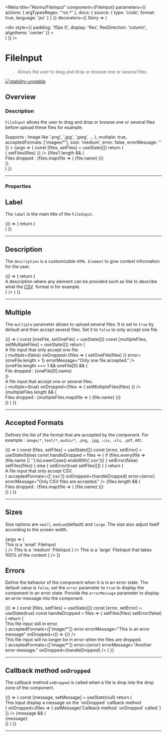 
<Meta
  title="Atoms/FileInput"
  component={FileInput}
  parameters={{
    actions: { argTypesRegex: '^on.*' },
    docs: {
      source: {
        type: 'code',
        format: true,
        language: 'jsx'
      }
    }
  }}
  decorators={[
    Story => (
      <ThemeProvider>
        <div className="component-story-main">
          <ThemeSwitcher />
          <div
            style={{
              padding: '10px 0',
              display: 'flex',
              flexDirection: 'column',
              alignItems: 'center'
            }}
          >
            <Story />
          </div>
        </div>
      </ThemeProvider>
    )
  ]}
/>

# FileInput

> Allows the user to drag and drop or browse one or several files.

[![stability-unstable](https://img.shields.io/badge/stability-unstable-yellow.svg)](https://github.com/emersion/stability-badges#unstable)

## Overview

### Description

`FileInput` allows the user to drag and drop or browse one or several files before upload these files for example.

<Canvas>
  <Story
    name="Overview"
    argTypes={{
      description: {
        control: false,
        table: {
          type: { summary: 'Node' }
        }
      },
      acceptedFormats: {
        control: false,
        table: {
          type: { summary: 'string[]' }
        }
      }
    }}
    args={{
      id: 'overview-fileinput',
      label: 'Drop your files here, or browse',
      description: (
        <div style={{ display: 'flex', flexDirection: 'column', alignItems: 'center' }}>
          <Typography as="div" fontFamily="brand" fontSize="small" fontWeight="xlight">
            Supports : Image like '.png', '.jpg', '.jpeg', ...
          </Typography>
        </div>
      ),
      multiple: true,
      acceptedFormats: ['images/*'],
      size: 'medium',
      error: false,
      errorMessage: ''
    }}
  >
    {args => {
      const [files, setFiles] = useState([])
      return (
        <div>
          <FileInput
            {...args}
            onDropped={files => {
              setFiles(files)
            }}
          />
          {files?.length && (
            <div
              style={{
                display: 'flex',
                flexDirection: 'column',
                alignItems: 'center',
                margin: '15px'
              }}
            >
              <Typography as="div" fontFamily="brand" fontSize="small" fontWeight="xlight">
                Files dropped :
              </Typography>
              {files.map(file => (
                <Typography
                  as="div"
                  fontFamily="brand"
                  fontSize="small"
                  fontWeight="xlight"
                  key={file.name}
                >
                  {file.name}
                </Typography>
              ))}
            </div>
          )}
        </div>
      )
    }}
  </Story>
</Canvas>

---

### Properties

<ArgsTable story="Overview" />

## Label

The `label` is the main title of the `FileInput`.

<Canvas>
  <Story name="Label">
    {() => {
      return (
        <div>
          <FileInput id="label-fileinput" label="My awesome label" />
        </div>
      )
    }}
  </Story>
</Canvas>

---

## Description

The `description` is a customizable `HTML Element` to give context information for the user.

<Canvas>
  <Story name="Description">
    {() => {
      return (
        <div>
          <FileInput
            id="description-fileinput"
            label="Drop files here"
            description={
              <div style={{ display: 'flex', flexDirection: 'column', alignItems: 'center' }}>
                <Typography as="div" fontFamily="brand" fontSize="small" fontWeight="xlight">
                  A description where any element can be provided such as link to describe what
                  the&nbsp;<a href="https://fr.wikipedia.org/wiki/Comma-separated_values">CSV</a>
                  &nbsp;format is for example.
                </Typography>
              </div>
            }
          />
        </div>
      )
    }}
  </Story>
</Canvas>

---

## Multiple

The `multiple` parameter allows to upload several files. It is set to `true` by default and then accept several files. Set it to `false` to only accept one file.

<Canvas>
  <Story name="Multiple">
    {() => {
      const [oneFile, setOneFile] = useState([])
      const [multipleFiles, setMultipleFiles] = useState([])
      return (
        <div>
          <FileInput
            id="multiplefalse-fileinput"
            label="Drop only one file here"
            description={
              <div style={{ display: 'flex', flexDirection: 'column', alignItems: 'center' }}>
                <Typography as="div" fontFamily="brand" fontSize="small" fontWeight="xlight">
                  A file input that only accept one file.
                </Typography>
              </div>
            }
            multiple={false}
            onDropped={files => {
              setOneFile(files)
            }}
            error={oneFile.length > 1}
            errorMessage="Only one file accepted."
          />
          {oneFile.length === 1 && oneFile[0] && (
            <div
              style={{
                display: 'flex',
                flexDirection: 'column',
                alignItems: 'center',
                margin: '15px'
              }}
            >
              <Typography as="div" fontFamily="brand" fontSize="small" fontWeight="xlight">
                File dropped :
              </Typography>
              <Typography as="div" fontFamily="brand" fontSize="small" fontWeight="xlight">
                {oneFile[0].name}
              </Typography>
            </div>
          )}
          <div
            style={{
              margin: '40px'
            }}
          />
          <FileInput
            id="multipletrue-fileinpput"
            label="Drop many files here"
            description={
              <div style={{ display: 'flex', flexDirection: 'column', alignItems: 'center' }}>
                <Typography as="div" fontFamily="brand" fontSize="small" fontWeight="xlight">
                  A file input that accept one or several files.
                </Typography>
              </div>
            }
            multiple={true}
            onDropped={files => {
              setMultipleFiles(files)
            }}
          />
          {multipleFiles.length && (
            <div
              style={{
                display: 'flex',
                flexDirection: 'column',
                alignItems: 'center',
                margin: '15px'
              }}
            >
              <Typography as="div" fontFamily="brand" fontSize="small" fontWeight="xlight">
                Files dropped :
              </Typography>
              {multipleFiles.map(file => (
                <Typography as="div" fontFamily="brand" fontSize="small" fontWeight="xlight">
                  {file.name}
                </Typography>
              ))}
            </div>
          )}
        </div>
      )
    }}
  </Story>
</Canvas>

---

## Accepted Formats

Defines the list of the format that are accepted by the component. For example : `image/*`, `text/*`, `audio/*`, `.png`, `.jpg`, `.csv`, `.xls`, `.pdf`, etc.

<Canvas>
  <Story name="Accepted Formats">
    {() => {
      const [files, setFiles] = useState([])
      const [error, setError] = useState(false)
      const handleDropped = files => {
        if (files.every(file => (file.name || '').toLowerCase().endsWith('.csv'))) {
          setError(false)
          setFiles(files)
        } else {
          setError(true)
          setFiles([])
        }
      }
      return (
        <div>
          <FileInput
            id="accepted-formats-images-fileinput"
            label="Drop files here or browse"
            description={
              <div style={{ display: 'flex', flexDirection: 'column', alignItems: 'center' }}>
                <Typography as="div" fontFamily="brand" fontSize="small" fontWeight="xlight">
                  A file input that only accept CSV.
                </Typography>
              </div>
            }
            acceptedFormats={['.csv']}
            onDropped={handleDropped}
            error={error}
            errorMessage="Only CSV files are accepted."
          />
          {files.length && (
            <div
              style={{
                display: 'flex',
                flexDirection: 'column',
                alignItems: 'center',
                margin: '15px'
              }}
            >
              <Typography as="div" fontFamily="brand" fontSize="small" fontWeight="xlight">
                Files dropped :
              </Typography>
              {files.map(file => (
                <Typography as="div" fontFamily="brand" fontSize="small" fontWeight="xlight">
                  {file.name}
                </Typography>
              ))}
            </div>
          )}
        </div>
      )
    }}
  </Story>
</Canvas>

---

## Sizes

Size options are `small`, `medium`(default) and `large`. The size also adjust itself according to the screen width.

<Canvas>
  <Story name="Sizes">
    {args => (
      <div
        style={{
          display: 'flex',
          justifyContent: 'space-between',
          flexDirection: 'column',
          alignItems: 'center',
          gap: '40px'
        }}
      >
        <FileInput
          size="small"
          label="Upload files"
          description={
            <div style={{ display: 'flex', flexDirection: 'column', alignItems: 'center' }}>
              <Typography as="div" fontFamily="brand" fontSize="small" fontWeight="xlight">
                This is a `small` FileInput
              </Typography>
            </div>
          }
        />
        <FileInput
          size="medium"
          label="Upload files"
          description={
            <div style={{ display: 'flex', flexDirection: 'column', alignItems: 'center' }}>
              <Typography as="div" fontFamily="brand" fontSize="small" fontWeight="xlight">
                This is a `medium` FileInput
              </Typography>
            </div>
          }
        />
        <FileInput
          size="large"
          label="Upload files"
          description={
            <div style={{ display: 'flex', flexDirection: 'column', alignItems: 'center' }}>
              <Typography as="div" fontFamily="brand" fontSize="small" fontWeight="xlight">
                This is a `large` FileInput that takes 100% of the content
              </Typography>
            </div>
          }
        />
      </div>
    )}
  </Story>
</Canvas>

## Errors

Define the behavior of the component when it is in an error state.
The default value is `false`, set the `error` parameter to `true` to display the component in an error state.
Provide the `errorMessage` parameter to display an error message into the component.

<Canvas>
  <Story name="Errors">
    {() => {
      const [files, setFiles] = useState([])
      const [error, setError] = useState(true)
      const handleDropped = files => {
        setFiles(files)
        setError(false)
      }
      return (
        <div>
          <FileInput
            id="errors1-fileinput"
            label="Drop your files here, or browse"
            description={
              <div style={{ display: 'flex', flexDirection: 'column', alignItems: 'center' }}>
                <Typography as="div" fontFamily="brand" fontSize="small" fontWeight="xlight">
                  This file input still in error.
                </Typography>
              </div>
            }
            acceptedFormats={['image/*']}
            error
            errorMessage="This is an error message"
            onDropped={() => {}}
          />
          <div
            style={{
              margin: '40px'
            }}
          />
          <FileInput
            id="errors2-fileinput"
            label="Drop your files here, or browse"
            description={
              <div style={{ display: 'flex', flexDirection: 'column', alignItems: 'center' }}>
                <Typography as="div" fontFamily="brand" fontSize="small" fontWeight="xlight">
                  This file input will no longer be in error when the files are dropped.
                </Typography>
              </div>
            }
            acceptedFormats={['image/*']}
            error={error}
            errorMessage="Another error message."
            onDropped={handleDropped}
          />
        </div>
      )
    }}
  </Story>
</Canvas>

---

## Callback method `onDropped`

The callback method `onDropped` is called when a file is drop into the drop zone of the component.

<Canvas>
  <Story name="Callback method onDropped">
    {() => {
      const [message, setMessage] = useState(null)
      return (
        <div>
          <FileInput
            id="cb-ondropped-fileinput"
            label="Drop files here"
            description={
              <div style={{ display: 'flex', flexDirection: 'column', alignItems: 'center' }}>
                <Typography as="div" fontFamily="brand" fontSize="small" fontWeight="xlight">
                  This input display a message on the `onDropped` callback method
                </Typography>
              </div>
            }
            onDropped={files => {
              setMessage('Callback method `onDropped` called.')
            }}
          />
          {message && (
            <div
              style={{
                marginTop: '20px'
              }}
            >
              <Typography
                as="div"
                fontFamily="brand"
                fontSize="small"
                fontWeight="xlight"
                color="success"
              >
                {message}
              </Typography>
            </div>
          )}
        </div>
      )
    }}
  </Story>
</Canvas>

---
